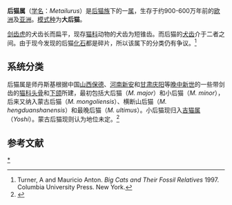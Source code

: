 {{Automatic Taxobox
| name = 后猫属
| taxon= Metailurus
| authority =
| status = Fossil
| fossil_range = {{fossil range|9|6|[[中新世|中新世]]至[[更新世|更新世]]}}
| image = Metailurus (Metailurus sp) Asenovgrad2.jpg
| image_caption = 后猫化石
| image_width = 250px
| subdivision_ranks = [[种|种]]
| subdivision = 
* ''M. boodon''
* 横断山后猫 ''M. hengduanshanensis''
* [[大后猫|大后猫]] ''M. major''
* [[蒙古后猫|蒙古后猫]] ''M. mongoliensis''
* [[最晚后猫|最晚后猫]] ''M. ultimus''
}}

'''后猫属'''（[[学名|学名]]：''Metailurus''）是[[后猫族|后猫族]]下的一[[属|属]]，生存于约900-600万年前的[[欧洲|欧洲]]及[[亚洲|亚洲]]。[[模式种|模式种]]为'''大后猫'''。

[[剑齿虎|剑齿虎]]的犬齿长而扁平，现存[[猫科|猫科]]动物的犬齿为短锥齿。而后猫的[[犬齿|犬齿]]介于二者之间。由于现今发现的后猫[[化石|化石]]都是碎片，所以该属下的分类仍有争议。<ref>Turner, A and Mauricio Anton. ''Big Cats and Their Fossil Relatives'' 1997. Columbia University Press. New York.</ref>

==系统分类==
后猫属是师丹斯基根据中国[[山西|山西]][[保德|保德]]、[[河南|河南]][[新安|新安]]和[[甘肃|甘肃]][[庆阳|庆阳]]等[[晚中新世|晚中新世]]的一些带剑齿的[[猫科|猫科]][[头骨|头骨]]和[[下颌|下颌]]所建，最初包括大后猫（''M. major''）和小后猫（''M. minor''），后来又纳入蒙古后猫（''M. mongoliensis''）、横断山后猫（''M. hengduanshanensis''）和最晚后猫（''M. ultimus''）。小后猫现归入[[吉猫属|吉猫属]]（''Yoshi''）。蒙古后猫现则认为地位未定。<ref name="TB-2020-1164">{{cite journal |last1=Li |first1=Yu |last2=Liu |first2=Wenhui |last3=Wang |first3=Lihua |title=Chinese Machairodontinae (Carnivora, Felidae) and their ecological significance |journal=Chinese Science Bulletin |date=2021-04-01 |volume=66 |issue=12 |pages=1441–1455 |doi=10.1360/TB-2020-1164}}</ref>

==参考文献==
{{wikispecies|Metailurus|後貓}}
{{reflist}}

{{劍齒虎亞科}}
{{已滅絕貓科}}
{{Taxonbar|from=Q1002390}}
[[Category:劍齒虎亞科|*]]